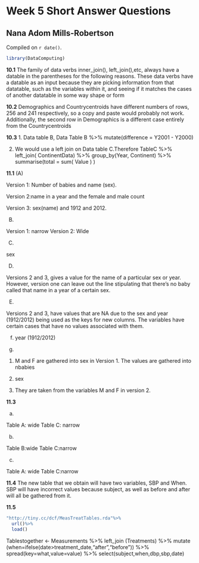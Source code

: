 # Week 5 Short Answer Questions

## Nana Adom Mills-Robertson

<!-- leave this material as is -->
Compiled on `r date()`.

```r
library(DataComputing)
```
<!-- put your content after this line -->
 **10.1**
 The family of data verbs inner_join(), left_join(),etc, always have a datable in the parentheses for the following reasons. These data verbs have a datable as an input because they are picking information from that datatable, such as the variables within it, and seeing if it matches the cases of another datatable in some way shape or form

 **10.2**
Demographics and Countrycentroids have different numbers of rows, 256 and 241 respectively, so a copy and paste would probably not work. Additionally, the second row in Demographics is a different case entirely from the Countrycentroids

 **10.3**
1. Data table B, Data Table B %>% mutate(difference = Y2001 - Y2000)

2. We would use a left join on Data table C.Therefore TableC %>% left_join( ContinentData) %>% group_by(Year, Continent) %>% summarise(total = sum( Value ) )
 
 
**11.1**
(A)

Version 1: Number of babies and name (sex).

Version 2:name in a year and the female and male count

Version 3: sex(name) and 1912 and 2012.

(B)

Version 1: narrow
Version 2: Wide

(C)

sex

(D)

Versions 2 and 3, gives a value for the name of a particular sex or year. However, version one can leave out the line stipulating that there's no baby called that name in a year of a certain sex.

(E)

Versions 2 and 3, have values that are NA due to the sex and year (1912/2012) being used as the keys for new columns. The variables have certain cases that have no values associated with them. 

f) year (1912/2012)

g)

1) M and F are gathered into sex in Version 1. The values are gathered into nbabies

2) sex

3) They are taken from the variables M and F in version 2.

**11.3**

a)

Table A: wide 
Table C: narrow

b)

Table B:wide
Table C:narrow

c)

Table A: wide
Table C:narrow

**11.4**
The new table that we obtain will have two variables, SBP and When. SBP will have incorrect values because subject, as well as before and after will all be gathered from it.

**11.5**

```r
"http://tiny.cc/dcf/MeasTreatTables.rda"%>% 
  url()%>%
  load()
```

Tablestogether <- Measurements %>% left_join (Treatments) %>% mutate (when=ifelse(date>treatment_date,"after","before")) %>% spread(key=what,value=value) %>% select(subject,when,dbp,sbp,date)
